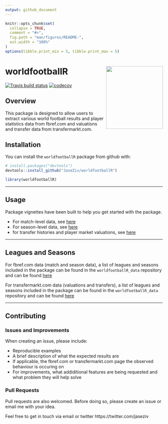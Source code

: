 ```yaml
---
output: github_document
---
```


<!-- README.md is generated from README.Rmd. Please edit that file -->

```r
knitr::opts_chunk$set(
  collapse = TRUE,
  comment = "#>",
  fig.path = "man/figures/README-",
  out.width = "100%"
)
options(tibble.print_min = 5, tibble.print_max = 5)
```

# worldfootballR <img src="man/figures/logo.png" align="right" width="181" height="201"/>

<!-- badges: start -->
[![Travis build status](https://travis-ci.org/JaseZiv/worldfootballR.svg?branch=main)](https://travis-ci.org/JaseZiv/worldfootballR)
[![codecov](https://codecov.io/gh/JaseZiv/worldfootballR/branch/main/graph/badge.svg?token=WGLU5J34VL)](https://codecov.io/gh/JaseZiv/worldfootballR)
<!-- badges: end -->

## Overview

This package is designed to allow users to extract various world football results and player statistics data from fbref.com and valuations and transfer data from transfermarkt.com.


## Installation

You can install the `worldfootballR` package from github with:

```r
# install.packages("devtools")
devtools::install_github("JaseZiv/worldfootballR")
```

```r
library(worldfootballR)
```

***

## Usage

Package vignettes have been built to help you get started with the package.

* For match-level data, see [here](https://jaseziv.github.io/worldfootballR/articles/extract-match-data.html)
* For season-level data, see [here](https://jaseziv.github.io/worldfootballR/articles/extract-season-data.html)
* for transfer histories and player market valuations, see [here](https://jaseziv.github.io/worldfootballR/articles/extract-valuation-data.html)

***

## Leagues and Seasons

For fbref.com data (match and season data), a list of leagues and seasons included in the package can be found in the `worldfootballR_data` repository and can be found [here](https://github.com/JaseZiv/worldfootballR_data/blob/master/raw-data/league_seasons/all_tier1_season_URLs.csv)

For transfermarkt.com data (valuations and transfers), a list of leagues and seasons included in the package can be found in the `worldfootballR_data` repository and can be found [here](https://github.com/JaseZiv/worldfootballR_data/blob/master/raw-data/transfermarkt_leagues/main_comp_seasons.csv)


***

## Contributing

### Issues and Improvements

When creating an issue, please include:

* Reproducible examples
* A brief description of what the expected results are
* If applicable, the fbref.com or transfermarkt.com page the observed behaviour is occuring on
* For improvements, what addiditional features are being requested and what problem they will help solve 


### Pull Requests
Pull requests are also welcomed. Before doing so, please create an issue or email me with your idea.

Feel free to get in touch via email or twitter https://twitter.com/jaseziv

